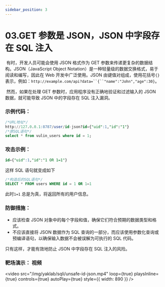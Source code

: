 ```yaml
---
sidebar_position: 3
---
```


# 03.GET 参数是 JSON，JSON 中字段存在 SQL 注入

​ 有时，开发人员可能会使用 JSON 格式作为 GET 参数来传递更复杂的数据结构。JSON（JavaScript Object Notation）是一种轻量级的数据交换格式，易于阅读和编写，因此在 Web 开发中广泛使用。JSON 由键值对组成，使用花括号`{}`表示，例如：` http://example.com/api?data=``{``"name":"John","age":30} `。

​ 然而，如果在处理 GET 参数时，应用程序没有正确地验证和过滤输入的 JSON 数据，就可能导致 JSON 中的字段存在 SQL 注入漏洞。

### 示例代码：

```sql
/*URL地址*/
http://127.0.0.1:8787/user/id-json?id={"uid":1,"id":"1"}
/*原SQL语句*/
select * from vulin_users where id = 1;
```

### 攻击示例：

```sql
id={"uid":1,"id":"1 OR 1=1"}
```

这样 SQL 语句就变成如下

```sql
/*构造后的SQL语句*/
SELECT * FROM users WHERE id = 1 OR 1=1
```

此时`1=1` 总是为真，将返回所有的用户信息。

### 防御措施：

- 应该检查 JSON 对象中的每个字段和值，确保它们符合预期的数据类型和格式。
- 不应该直接将 JSON 数据作为 SQL 查询的一部分，而应该使用参数化查询或预编译语句，以确保输入数据不会被误解为可执行的 SQL 代码。

只有这样，才能有效地防止 JSON 中字段存在 SQL 注入的风险。

### 靶场演示： 视频

<video
  src="/img/yaklab/sqli/unsafe-id-json.mp4"
  loop={true}
  playsInline={true}
  controls={true}
  autoPlay={true}
  style={{ width: 890 }}
/>
